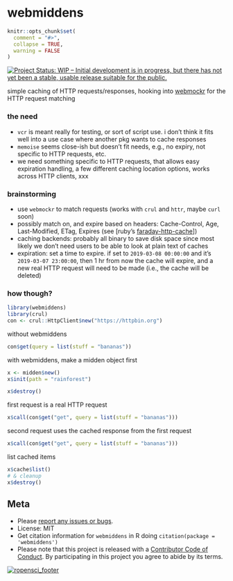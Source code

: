 webmiddens
==========

```r
knitr::opts_chunk$set(
  comment = "#>",
  collapse = TRUE,
  warning = FALSE
)
```


[![Project Status: WIP – Initial development is in progress, but there has not yet been a stable, usable release suitable for the public.](https://www.repostatus.org/badges/latest/wip.svg)](https://www.repostatus.org/#wip)

simple caching of HTTP requests/responses, hooking into [webmockr](https://github.com/ropensci/webmockr) 
for the HTTP request matching

### the need

- `vcr` is meant really for testing, or sort of script use. i don't think it fits
well into a use case where another pkg wants to cache responses
- `memoise` seems close-ish but doesn't fit needs, e.g., no expiry, not specific
to HTTP requests, etc.
- we need something specific to HTTP requests, that allows easy expiration handling,
a few different caching location options, works across HTTP clients, xxx

### brainstorming

- use `webmockr` to match requests (works with `crul` and `httr`, maybe `curl` soon)
- possibly match on, and expire based on headers: Cache-Control, Age, Last-Modified,
ETag, Expires (see [ruby's [faraday-http-cache](https://github.com/plataformatec/faraday-http-cache#what-gets-cached)])
- caching backends: probably all binary to save disk space since most likely
we don't need users to be able to look at plain text of caches
- expiration: set a time to expire. if set to `2019-03-08 00:00:00` and it's
`2019-03-07 23:00:00`, then 1 hr from now the cache will expire, and a new real HTTP 
request will need to be made (i.e., the cache will be deleted)

### how though?

```r
library(webmiddens)
library(crul)
con <- crul::HttpClient$new("https://httpbin.org")
```

without webmiddens

```r
con$get(query = list(stuff = "bananas"))
```

with webmiddens, make a midden object first

```r
x <- midden$new()
x$init(path = "rainforest")
```

```r
x$destroy()
```

first request is a real HTTP request

```r
x$call(con$get("get", query = list(stuff = "bananas")))
```

second request uses the cached response from the first request

```r
x$call(con$get("get", query = list(stuff = "bananas")))
```

list cached items

```r
x$cache$list()
# & cleanup
x$destroy()
```

## Meta

* Please [report any issues or bugs](https://github.com/ropensci/webmiddens/issues).
* License: MIT
* Get citation information for `webmiddens` in R doing `citation(package = 'webmiddens')`
* Please note that this project is released with a [Contributor Code of Conduct](CODE_OF_CONDUCT.md).
By participating in this project you agree to abide by its terms.

[![ropensci_footer](https://ropensci.org/public_images/github_footer.png)](https://ropensci.org)
